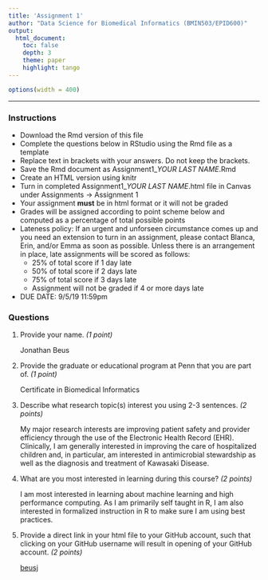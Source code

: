 ```yaml
---
title: 'Assignment 1'
author: "Data Science for Biomedical Informatics (BMIN503/EPID600)"
output:
  html_document:
    toc: false 
    depth: 3 
    theme: paper 
    highlight: tango
---
```

    
```r
options(width = 400)
```    
***

### Instructions
- Download the Rmd version of this file
- Complete the questions below in RStudio using the Rmd file as a template 
- Replace text in brackets with your answers. Do not keep the brackets.
- Save the Rmd document as Assignment1_*YOUR LAST NAME*.Rmd
- Create an HTML version using knitr
- Turn in completed Assignment1_*YOUR LAST NAME*.html file in Canvas under Assignments -> Assignment 1
- Your assignment **must** be in html format or it will not be graded
- Grades will be assigned according to point scheme below and computed as a percentage of total possible points
- Lateness policy: If an urgent and unforseen circumstance comes up and you need an extension to turn in an assignment, please contact Blanca, Erin, and/or Emma as soon as possible. Unless there is an arrangement in place, late assignments will be scored as follows: 
    - 25% of total score if 1 day late
    - 50% of total score if 2 days late
    - 75%  of total score if 3 days late
    - Assignment will not be graded if 4 or more days late
- DUE DATE: 9/5/19 11:59pm


### Questions

1) Provide your name. *(1 point)* 

    Jonathan Beus

2) Provide the graduate or educational program at Penn that you are part of. *(1 point)* 

     Certificate in Biomedical Informatics

3) Describe what research topic(s) interest you using 2-3 sentences. *(2 points)* 

    My major research interests are improving patient safety and provider efficiency through the use of the Electronic Health Record (EHR). Clinically, I am generally interested in improving the care of hospitalized children and, in particular, am interested in antimicrobial stewardship as well as the diagnosis and treatment of Kawasaki Disease.

4) What are you most interested in learning during this course? *(2 points)* 

    I am most interested in learning about machine learning and high performance computing. As I am primarily self taught in R, I am also interested in formalized instruction in R to make sure I am using best practices.

5) Provide a direct link in your html file to your GitHub account, such that clicking on your GitHub username will result in opening of your GitHub account. *(2 points)* 

    [beusj](https://raw.githubusercontent.com/beusj/BMIN_503_Assigments/master/1/Assignment1_Beus.html)







